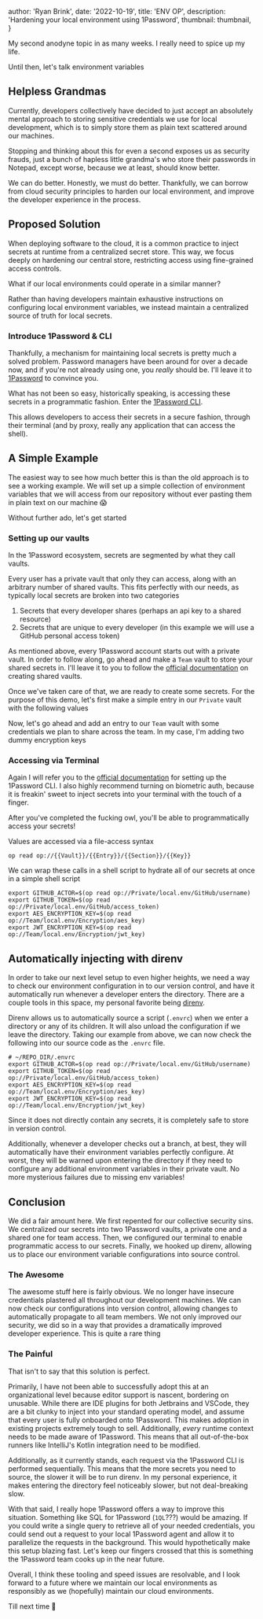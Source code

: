 
  author: 'Ryan Brink',
  date: '2022-10-19',
  title: 'ENV OP',
  description: 'Hardening your local environment using 1Password',
  thumbnail: thumbnail,
}


My second anodyne topic in as many weeks. I really need to spice up my life.

Until then, let's talk environment variables

## Helpless Grandmas

Currently, developers collectively have decided to just accept an absolutely mental approach to storing sensitive credentials we use for local development,
which is to simply store them as plain text scattered around our machines.

Stopping and thinking about this for even a second exposes us as security frauds, just a bunch of hapless little grandma's who store their passwords in Notepad, except worse, because we at least, should know better.

<CaptionedImage src={disappointedWoman} caption="Madame Security is disappointed"/>

We can do better. Honestly, we must do better. Thankfully, we can borrow from cloud security principles to harden our local environment, and improve the developer experience in the process.

## Proposed Solution

When deploying software to the cloud, it is a common practice to inject secrets at runtime from a centralized secret store. This way, we focus deeply
on hardening our central store, restricting access using fine-grained access controls.

<CaptionedImage src={simpleCloudExample} caption="Oversimplified Secret Injection"/>

What if our local environments could operate in a similar manner?

Rather than having developers maintain exhaustive instructions on configuring local environment variables, we instead maintain a centralized
source of truth for local secrets.

### Introduce 1Password & CLI

Thankfully, a mechanism for maintaining local secrets is pretty much a solved problem.  Password managers have been around for over a decade now,
and if you're not already using one, you _really_ should be.  I'll leave it to [1Password](https://blog.1password.com/why-you-need-a-password-manager/)
to convince you.

What has not been so easy, historically speaking, is accessing these secrets in a programmatic fashion.  Enter the [1Password CLI](https://developer.1password.com/docs/cli/).

This allows developers to access their secrets in a secure fashion, through their terminal (and by proxy, really any application that can access the shell).

## A Simple Example

The easiest way to see how much better this is than the old approach is to see a working example.
We will set up a simple collection of environment variables that we will access from our repository without ever pasting them in plain text on our machine 😱

Without further ado, let's get started

### Setting up our vaults

In the 1Password ecosystem, secrets are segmented by what they call vaults.

Every user has a private vault that only they can access, along with an arbitrary number of shared vaults.  This fits perfectly with our needs, as typically local secrets are broken into two categories

1. Secrets that every developer shares (perhaps an api key to a shared resource)
2. Secrets that are unique to every developer (in this example we will use a GitHub personal access token)

As mentioned above, every 1Password account starts out with a private vault.
In order to follow along, go ahead and make a `Team` vault to store your shared secrets in.
I'll leave it to you to follow the [official documentation](https://support.1password.com/create-share-vaults) on creating shared vaults.

Once we've taken care of that, we are ready to create some secrets.  For the purpose of this demo, let's first make a simple entry in our `Private` vault with the following values

<CaptionedImage src={privateVaultExample} caption="Personally, I like to segment my secrets using sections (GitHub in this example)" />

Now, let's go ahead and add an entry to our `Team` vault with some credentials we plan to share across the team.  In my case, I'm adding two dummy encryption keys

<CaptionedImage src={teamVaultExample} />

### Accessing via Terminal

Again I will refer you to the [official documentation](https://developer.1password.com/docs/cli/get-started/) for setting up the 1Password CLI.
I also highly recommend turning on biometric auth, because it is freakin' sweet to inject secrets into your terminal with the touch of a finger.

<CaptionedImage src={drawTheFuckingOwl} caption="My tutorials in a nutshell" />

After you've completed the fucking owl, you'll be able to programmatically access your secrets!

Values are accessed via a file-access syntax

```shell
op read op://{{Vault}}/{{Entry}}/{{Section}}/{{Key}}
```

We can wrap these calls in a shell script to hydrate all of our secrets at once in a simple shell script

```shell
export GITHUB_ACTOR=$(op read op://Private/local.env/GitHub/username)
export GITHUB_TOKEN=$(op read op://Private/local.env/GitHub/access_token)
export AES_ENCRYPTION_KEY=$(op read op://Team/local.env/Encryption/aes_key)
export JWT_ENCRYPTION_KEY=$(op read op://Team/local.env/Encryption/jwt_key)
```


## Automatically injecting with direnv

In order to take our next level setup to even higher heights, we need a way to check our environment configuration in to our version control, and have it automatically run whenever a developer enters the directory.
There are a couple tools in this space, my personal favorite being [direnv](https://direnv.net/).

Direnv allows us to automatically source a script (`.envrc`) when we enter a directory or any of its children.  It will also unload the configuration if we leave the directory.  Taking our example from above, we can now
check the following into our source code as the `.envrc` file.

```shell
# ~/REPO_DIR/.envrc
export GITHUB_ACTOR=$(op read op://Private/local.env/GitHub/username)
export GITHUB_TOKEN=$(op read op://Private/local.env/GitHub/access_token)
export AES_ENCRYPTION_KEY=$(op read op://Team/local.env/Encryption/aes_key)
export JWT_ENCRYPTION_KEY=$(op read op://Team/local.env/Encryption/jwt_key)
```

Since it does not directly contain any secrets, it is completely safe to store in version control.

Additionally, whenever a developer checks out a branch, at best, they will automatically have their environment variables perfectly configure.
At worst, they will be warned upon entering the directory if they need to configure any additional environment variables in their private vault.
No more mysterious failures due to missing env variables!

## Conclusion

We did a fair amount here.  We first repented for our collective security sins.
We centralized our secrets into two 1Password vaults, a private one and a shared one for team access.
Then, we configured our terminal to enable programmatic access to our secrets.
Finally, we hooked up direnv, allowing us to place our environment variable configurations into source control.

### The Awesome

The awesome stuff here is fairly obvious.  We no longer have insecure credentials plastered all throughout our development machines.
We can now check our configurations into version control, allowing changes to automatically propagate to all team members.  We not only
improved our security, we did so in a way that provides a dramatically improved developer experience.  This is quite a rare thing

### The Painful

That isn't to say that this solution is perfect.

Primarily, I have not been able to successfully adopt this at an organizational level because editor support is nascent, bordering on unusable.
While there are IDE plugins for both Jetbrains and VSCode, they are a bit clunky to inject into your standard operating model, and assume that
every user is fully onboarded onto 1Password.  This makes adoption in existing projects extremely tough to sell.  Additionally, _every_ runtime
context needs to be made aware of 1Password.  This means that all out-of-the-box runners like IntelliJ's Kotlin integration need to be modified.

Additionally, as it currently stands, each request via the 1Password CLI is performed sequentially.
This means that the more secrets you need to source, the slower it will be to run direnv.  In my personal experience, it makes entering
the directory feel noticeably slower, but not deal-breaking slow.

With that said, I really hope 1Password offers a way to improve this situation.  Something like SQL for 1Password (`1QL`???) would be amazing.
If you could write a single query to retrieve all of your needed credentials, you could send out a request to your local 1Password agent and
allow it to parallelize the requests in the background.  This would hypothetically make this setup blazing fast.  Let's keep our fingers crossed
that this is something the 1Password team cooks up in the near future.

Overall, I think these tooling and speed issues are resolvable, and I look forward to a future where we maintain our local environments as responsibly
as we (hopefully) maintain our cloud environments.

Till next time 🫡
